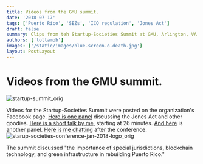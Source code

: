 ```yaml
---
title: Videos from the GMU summit.
date: '2018-07-17'
tags: ['Puerto Rico', 'SEZs', 'ICO regulation', 'Jones Act']
draft: false
summary: Clips from teh Startup-Societies Summit at GMU, Arlington, VA.
authors: ['lottamob']
images: ['/static/images/blue-screen-o-death.jpg']
layout: PostLayout
---
```

# Videos from the GMU summit.
![startup-summit_orig](https://user-images.githubusercontent.com/83673149/151677992-05bc1613-63c4-4177-92cc-9ff15959c201.png)

Videos for the Startup-Societies Summit were posted on the organization's Facebook page. [Here is one panel](https://www.facebook.com/startsocieties/videos/2105232349691740/) discussing the Jones Act and other goodies. [Here is a short talk by me](https://www.facebook.com/startsocieties/videos/2076922165856092/), starting at 26 minutes. [And here](https://www.facebook.com/startsocieties/videos/2076479612567014/) is another panel. [Here is me chatting](https://www.facebook.com/startsocieties/videos/2092083907673251/) after the conference.
![starup-societies-conference-jan-2018-logo_orig](https://user-images.githubusercontent.com/83673149/151678848-db978849-a320-4c64-a886-f2507cfde5c2.png)

The summit discussed "the importance of special jurisdictions, blockchain technology, and green infrastructure in rebuilding Puerto Rico."
